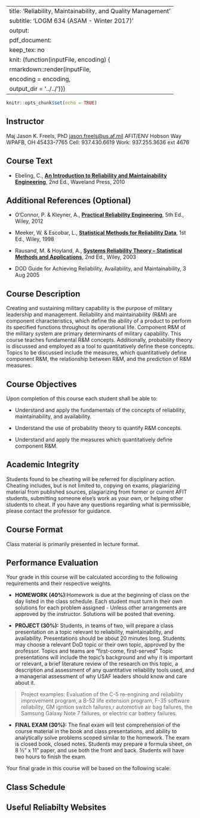 ﻿---
title: 'Reliability, Maintainability, and Quality Management'
subtitle: 'LOGM 634 (ASAM - Winter 2017)'
output: 
  pdf_document:
    keep_tex: no
knit: (function(inputFile, encoding) { 
      rmarkdown::render(inputFile, 
                        encoding = encoding,  
                        output_dir = '../../')})
---

```r
knitr::opts_chunk$set(echo = TRUE)
```
\pagenumbering{gobble}

## Instructor

Maj Jason K. Freels, PhD 	<jason.freels@us.af.mil>\newline\newline
AFIT/ENV\newline
2950 Hobson Way\newline
WPAFB, OH 45433-7765\newline
Cell:  937.430.6619\newline
Work:  937.255.3636 ext 4676	  	
			
## Course Text

- Ebeling, C., <u>__An Introduction to Reliability and Maintainability Engineering__</u>, 2nd Ed., Waveland Press, 2010

## Additional References (Optional)

- O'Connor, P. & Kleyner, A., <u>__Practical Reliability Engineering__</u>, 5th Ed., Wiley, 2012

- Meeker, W. & Escobar, L., <u>__Statistical Methods for Reliability Data__</u>, 1st Ed., Wiley, 1998

- Rausand, M. & Hoyland, A., <u>__Systems Reliability Theory – Statistical Methods and Applications__</u>, 2nd Ed., Wiley, 2003

- DOD Guide for Achieving Reliability, Availability, and Maintainability, 3 Aug 2005

## Course Description

Creating and sustaining military capability is the purpose of military leadership and management. Reliability and maintainability (R&M) are component characteristics, which define the ability of a product to perform its specified functions throughout its operational life. Component R&M of the military system are primary determinants of military capability. This course teaches fundamental R&M concepts. Additionally, probability theory is discussed and employed as a tool to quantitatively define these concepts. Topics to be discussed include the measures, which quantitatively define component R&M, the relationship between R&M, and the prediction of R&M measures.  

## Course Objectives

Upon completion of this course each student shall be able to:

-	Understand and apply the fundamentals of the concepts of reliability, maintainability, and availability.

- Understand the use of probability theory to quantify R&M concepts.

- Understand and apply the measures which quantitatively define component R&M.
 
## Academic Integrity

Students found to be cheating will be referred for disciplinary action.  Cheating includes, but is not limited to, copying on exams, plagiarizing material from published sources, plagiarizing from former or current AFIT students, submitting someone else’s work as your own, or helping other students to cheat.  If you have any questions regarding what is permissible, please contact the professor for guidance.

## Course Format

Class material is primarily presented in lecture format.

## Performance Evaluation

Your grade in this course will be calculated according to the following requirements and their respective weights.

- __HOMEWORK (40\%):__\newline Homework is due at the beginning of class on the day listed in the class schedule.  Each student must turn in their own solutions for each problem assigned - Unless other arrangements are approved by the instructor.  Solutions will be posted that evening.

- __PROJECT (30\%):__  \newline Students, in teams of two, will prepare a class presentation on a topic relevant to reliability, maintainability, and availability.  Presentations should be about 20 minutes long.  Students may choose a relevant DoD topic or their own topic, approved by the professor.  Topics and teams are "first-come, first-served"  Topic presentations will include the topic's background and why it is important or relevant, a brief literature review of the research on this topic, a description and assessment of any quantitative reliability tools used, and a managerial assessment of why USAF leaders should know and care about it.  

> Project examples: Evaluation of the C-5 re-engining and reliability improvement program, a B-52 life extension program, F-35 software reliability, GM ignition switch failures,r automotive air bag failures, the Samsung Galaxy Note 7 failures, or electric car battery failures.

- __FINAL EXAM (30\%):__  \newline The final exam will test comprehension of the course material in the book and class presentations, and ability to analytically solve problems scoped similar to the homework.  The exam is closed book, closed notes.  Students may prepare a formula sheet, on 8 ½" x 11" paper, and use both the front and back.  Students will have two hours to finish the exam.
 
Your final grade in this course will be based on the following scale:

\begin{tabbing}
\=\hspace{200pt}93\%\quad \=$-$\quad \=100\%\quad\=  A \\
\>\hspace{200pt}90\%\quad \>$-$\quad \>92\% \quad\>  A-\\
\>\hspace{200pt}87\%\quad \>$-$\quad \>89\% \quad\>  B+\\
\>\hspace{200pt}83\%\quad \>$-$\quad \>86\% \quad\>  B \\
\>\hspace{200pt}80\%\quad \>$-$\quad \>82\% \quad\>  B-\\
\>\hspace{200pt}77\%\quad \>$-$\quad \>79\% \quad\>  C+\\
\>\hspace{200pt}73\%\quad \>$-$\quad \>76\% \quad\>  C \\
\>\hspace{200pt}70\%\quad \>$-$\quad \>72\% \quad\>  C-\\
\>       \><\quad \>70\%\quad \> D or F
\end{tabbing}

\newpage

## Class Schedule

\begin{tabbing}
\textbf{Class Date}\hspace{20pt}  \=\textbf{Chapters Covered}\hspace{20pt} \=\textbf{Topics}\hspace{120pt} \=\textbf{Notes}\\
\rule{\textwidth}{0.5pt}\\[5pt]
Day 1 \> Chapters 1 \& 2     \> Course Overview                 \>HW \#1 Assigned\\
      \>                     \> Reliability Introduction        \>\\
      \>                     \> Math Review                     \>\\
\rule{\textwidth}{0.5pt}\\[5pt]
Day 2 \> Chapters 3, 4       \> Failure Models                  \>\\
\rule{\textwidth}{0.5pt}\\[5pt]
Day 3 \> Chapters 4, 5       \> Failure Models                  \>HW \#1 Due\\
      \>                     \> System Reliability              \>HW \#2 Assigned\\
\rule{\textwidth}{0.5pt}\\[5pt]
Day 4 \> Chapters 6, 7       \> State Dependent Systems         \>\\
      \>                     \> Physical Reliability Models     \>\\
\rule{\textwidth}{0.5pt}\\[5pt]
Day 5 \> Chapters 7, 8       \> Physical Reliability Models     \>HW \#2 Due\\
      \>                     \> Design for Reliability          \>HW \#3 Assigned\\
      \>                     \> Reliability Growth Testing      \>Project Topics Due\\
\rule{\textwidth}{0.5pt}\\[5pt]
Day 6 \> N/A                 \> MLK Day                         \>\\
\rule{\textwidth}{0.5pt}\\[5pt]
Day 7 \> Chapters 7, 8       \> Design for Reliability          \>HW \#3 Due\\
      \>                     \> Reliability Growth Testing      \>HW \#4 Assigned\\
\rule{\textwidth}{0.5pt}\\[5pt]
Day 8 \> Chapters 9, 10      \> Maintainability                 \>\\
      \>                     \> Design for Maintainability      \>\\
\rule{\textwidth}{0.5pt}\\[5pt]
Day 9 \> Chapters 15, 16, 17 \> Reliability in Manufacture      \>HW \#4 Due\\
      \>                     \> Maintainability \& Availability \>Review For Final\\
      \>                     \> Reliability Management          \>\\
\rule{\textwidth}{0.5pt}\\[5pt]
Day 10\> N/A                 \>N/A                              \>Student Presentations\\
      \>                     \>                                 \>Final Exam\\
\rule{\textwidth}{0.5pt}\\[5pt]
\end{tabbing}

## Useful Reliabilty Websites

\begin{tabbing}
University of Tennessee, Knoxville - Reliability and Maintainability Center\quad\quad \= \href{http://www.rmc.utk.edu/}{(LINK)}\\[5pt]
The Reliability Information Analysis Center \> \href{https://www.quanterion.com/projects/reliability-information-analysis-center-riac/}{(LINK)}\\[5pt]

Government-Industry Data Exchange Program \> \href{http://www.gidep.org/}{(LINK)}\\[5pt]

The American Society for Quality\> \href{http://www.asq.org/index.html}{(LINK)}\\[5pt]

Weibull.com \> \href{http://www.weibull.com/knowledge/links.htm}{(LINK)}\\[5pt]

University of Maryland Reliability Engineering\> \href{http://www.enre.umd.edu/}{(LINK)}\\[5pt]
\end{tabbing}
